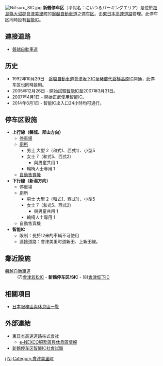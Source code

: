 {{unreferenced|time=2015-08-26T02:42:48+00:00}}
{{日本公路設施
|設施名稱 = 新鶴停车区<br>新鶴Smart IC
|色 = 
|圖像 = Niitsuru PA 2.jpg
|pxl = 
|圖像簡介 = 
|公路名稱1 = [[磐越自動車道|磐越自動車道]]
|IC編號1 = 
|收費站編號1 = 07-480
|記號1 = 新鶴
|起點1 = [[磐城JCT|磐城JCT]]
|距離1 = 76.5
|上一設施1 = [[會津若松IC|會津若松IC]]
|上一設施距離1 = 7.2
|下一設施1 = [[會津坂下IC|會津坂下IC]]
|下一設施距離1 = 7.7
|連接道路 = 會津美里町道新田、上新田線
|啟用日期 = 1992年10月29日（停车区）<br>2007年4月1日（SIC）
|停用日期 = 
|流量 = 
|智能IC = 24小時
|上行營業時間 = 
|上行油站 = 
|上行油站營業時間 = 
|下行營業時間 =
|下行油站 =
|下行油站營業時間 =
|郵政編碼 = 969-6401
|所在地 = [[福島縣|福島縣]][[大沼郡|大沼郡]][[會津美里町|會津美里町]]和田目
|坐標 = {{coord|37|31|47.83|N|139|50|27.62|E}}
|備註 = 此停车区同時設有[[智能IC|智能IC]]。
}}
<!-- 檔案不存在 [[File:Niitsuru_停车区_1.jpg|thumb]] -->
[[File:Niitsuru_SIC.jpg|thumb]]
'''新鶴停车区'''（平假名：にいつるパーキングエリア）是位於[[福島縣|福島縣]][[大沼郡|大沼郡]][[會津美里町|會津美里町]]的[[磐越自動車道|磐越自動車道]]之[[休息站|停车区]]。由[[東日本高速道路|東日本高速道路]]管理。此停车区同時設有[[智能IC|智能IC]]。

== 連接道路 ==
* [[磐越自動車道|磐越自動車道]]

== 历史 ==
* 1992年10月29日 - [[磐越自動車道|磐越自動車道]][[會津坂下IC|會津坂下IC]]至[[豬苗代磐梯高原IC|豬苗代磐梯高原IC]]開通，此停车区也同時啟用。
* 2005年12月26日 - 開始試驗[[智能IC|智能IC]]至2007年3月31日。
* 2007年4月1日 - 開始正武使用智能IC。
* 2014年6月1日 - 智能IC出入口24小時均可通行。

==停车区設施==
*'''上行線（磐城、郡山方向）'''
**[[停車場|停車場]]
**[[廁所|廁所]]
***男士 大型 2（和式1、西式1）、小型5
***女士 7（和式5、西式2）
****與男童共用 1
***輪椅人士專用 1
**[[自動售賣機|自動售賣機]]
*'''下行線（新潟方向）'''
**停車場
**廁所
***男士 大型 2（和式1、西式1）、小型5
***女士 7（和式5、西式2）
****與男童共用 1
***輪椅人士專用 1
**自動售賣機
*'''智能IC'''
**限制：長於12米的車輛不可使用
**連接道路：會津美里町道新田、上新田線。

== 鄰近設施 ==
; [[磐越自動車道|磐越自動車道]]
: (7)[[會津若松IC|會津若松IC]] - '''新鶴停车区/SIC''' - (8)[[會津坂下IC|會津坂下IC]]

== 相關項目 ==
* [[日本服務區與休息區一覽|日本服務區與休息區一覽]]

== 外部連結 ==
* [http://www.e-nexco.co.jp/ 東日本高速道路株式會社] {{Wayback|url=http://www.e-nexco.co.jp/ |date=20140203074239 }}
** [https://web.archive.org/web/20101130163046/http://www.driveplaza.com/dp/SapaTop e-NEXCO服務區與休息區情報]
* [http://www.pref.fukushima.jp/douro/niituru/ 新鶴停车区智能IC社會試驗] {{Wayback|url=http://www.pref.fukushima.jp/douro/niituru/ |date=20120121101058 }}

{{磐越自動車道}}

[[Category:日本服務區與休息區_Ni|i]]
[[Category:福島縣服務區與休息區|Ni]]
[[Category:會津美里町|Category:會津美里町]]